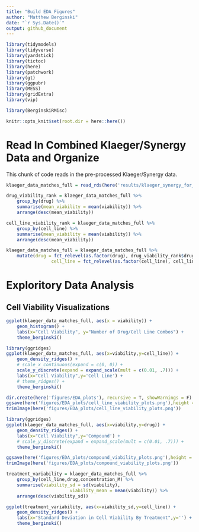 ```yaml
---
title: "Build EDA Figures"
author: "Matthew Berginski"
date: "`r Sys.Date()`"
output: github_document
---
```


```r
library(tidymodels)
library(tidyverse)
library(yardstick)
library(tictoc)
library(here)
library(patchwork)
library(gt)
library(ggpubr)
library(MESS)
library(gridExtra)
library(vip)

library(BerginskiRMisc)

knitr::opts_knit$set(root.dir = here::here())
```

# Read In Combined Klaeger/Synergy Data and Organize

This chunk of code reads in the pre-processed Klaeger/Synergy data.

```r
klaeger_data_matches_full = read_rds(here('results/klaeger_synergy_for_regression.rds'))
```

```r
drug_viability_rank = klaeger_data_matches_full %>%
	group_by(drug) %>%
	summarise(mean_viability = mean(viability)) %>%
	arrange(desc(mean_viability))

cell_line_viability_rank = klaeger_data_matches_full %>%
	group_by(cell_line) %>%
	summarise(mean_viability = mean(viability)) %>%
	arrange(desc(mean_viability))

klaeger_data_matches_full = klaeger_data_matches_full %>%
	mutate(drug = fct_relevel(as.factor(drug), drug_viability_rank$drug),
				 cell_line = fct_relevel(as.factor(cell_line), cell_line_viability_rank$cell_line))

```

# Exploritory Data Analysis

## Cell Viability Visualizations

```r
ggplot(klaeger_data_matches_full, aes(x = viability)) + 
	geom_histogram() +
	labs(x="Cell Viability", y="Number of Drug/Cell Line Combos") +
	theme_berginski()
```

```r
library(ggridges)
ggplot(klaeger_data_matches_full, aes(x=viability,y=cell_line)) +
	geom_density_ridges() +
	# scale_x_continuous(expand = c(0, 0)) +
	scale_y_discrete(expand = expand_scale(mult = c(0.01, .7))) +
	labs(x="Cell Viability",y='Cell Line') +
	# theme_ridges() +
	theme_berginski()

dir.create(here('figures/EDA_plots'), recursive = T, showWarnings = F)
ggsave(here('figures/EDA_plots/cell_line_viability_plots.png'),height = 6.5, width = 4)
trimImage(here('figures/EDA_plots/cell_line_viability_plots.png'))
```

```r
library(ggridges)
ggplot(klaeger_data_matches_full, aes(x=viability,y=drug)) +
	geom_density_ridges() +
	labs(x="Cell Viability",y='Compound') +
	# scale_y_discrete(expand = expand_scale(mult = c(0.01, .7))) +
	theme_berginski()

ggsave(here('figures/EDA_plots/compound_viability_plots.png'),height = 6.5)
trimImage(here('figures/EDA_plots/compound_viability_plots.png'))
```

```r
treatment_variability = klaeger_data_matches_full %>% 
	group_by(cell_line,drug,concentration_M) %>% 
	summarise(viability_sd = sd(viability),
						viability_mean = mean(viability)) %>% 
	arrange(desc(viability_sd))

ggplot(treatment_variability, aes(x=viability_sd,y=cell_line)) +
	geom_density_ridges() +
	labs(x="Standard Deviation in Cell Viability By Treatment",y='') +
	theme_berginski()
```